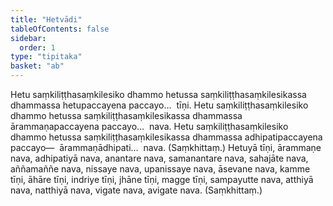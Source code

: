 ```yaml
---
title: "Hetvādi"
tableOfContents: false
sidebar:
  order: 1
type: "tipitaka"
basket: "ab"
---
```



<DynamicBreadcrumb />

<Division number="190">

<Paragraph number="349">
Hetu saṃkiliṭṭhasaṃkilesiko dhammo hetussa saṃkiliṭṭhasaṃkilesikassa dhammassa hetupaccayena paccayo…  tīṇi.
</Paragraph>

<Paragraph number="350">
Hetu saṃkiliṭṭhasaṃkilesiko dhammo hetussa saṃkiliṭṭhasaṃkilesikassa dhammassa ārammaṇapaccayena paccayo…  nava.
</Paragraph>

<Paragraph number="351">
Hetu saṃkiliṭṭhasaṃkilesiko dhammo hetussa saṃkiliṭṭhasaṃkilesikassa dhammassa adhipatipaccayena paccayo—  ārammaṇādhipati…  nava. (Saṃkhittaṃ.)
</Paragraph>

</Division>
<Division number="191">

<Paragraph number="352">
Hetuyā tīṇi, ārammaṇe nava, adhipatiyā nava, anantare nava, samanantare nava, sahajāte nava, aññamaññe nava, nissaye nava, upanissaye nava, āsevane nava, kamme tīṇi, āhāre tīṇi, indriye tīṇi, jhāne tīṇi, magge tīṇi, sampayutte nava, atthiyā nava, natthiyā nava, vigate nava, avigate nava. (Saṃkhittaṃ.)
</Paragraph>
</Division>